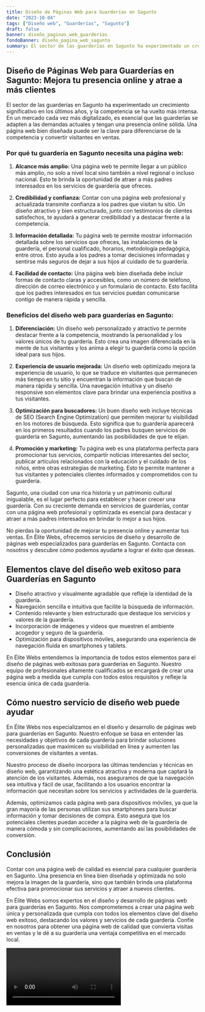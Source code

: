 ```yaml
---
title: Diseño de Páginas Web para Guarderías en Sagunto
date: "2023-10-04"
tags: ["Diseño web", "Guarderías", "Sagunto"]
draft: false
banner: diseño_paginas_web_guarderías
fondoBanner: diseño_pagina_web_sagunto
summary: El sector de las guarderías en Sagunto ha experimentado un crecimiento significativo en los últimos años, y la competencia se ha vuelto más intensa. En un mercado cada vez más digitalizado, es esencial que las guarderías se adapten a las demandas actuales y tengan una presencia online sólida. Una página web bien diseñada puede ser la clave para diferenciarse de la competencia y convertir visitantes en ventas.
---
```



## Diseño de Páginas Web para Guarderías en Sagunto: Mejora tu presencia online y atrae a más clientes

El sector de las guarderías en Sagunto ha experimentado un crecimiento significativo en los últimos años, y la competencia se ha vuelto más intensa. En un mercado cada vez más digitalizado, es esencial que las guarderías se adapten a las demandas actuales y tengan una presencia online sólida. Una página web bien diseñada puede ser la clave para diferenciarse de la competencia y convertir visitantes en ventas.

### Por qué tu guardería en Sagunto necesita una página web:

1. **Alcance más amplio:** Una página web te permite llegar a un público más amplio, no solo a nivel local sino también a nivel regional o incluso nacional. Esto te brinda la oportunidad de atraer a más padres interesados en los servicios de guardería que ofreces.

2. **Credibilidad y confianza:** Contar con una página web profesional y actualizada transmite confianza a los padres que visitan tu sitio. Un diseño atractivo y bien estructurado, junto con testimonios de clientes satisfechos, te ayudará a generar credibilidad y a destacar frente a la competencia.

3. **Información detallada:** Tu página web te permite mostrar información detallada sobre los servicios que ofreces, las instalaciones de la guardería, el personal cualificado, horarios, metodología pedagógica, entre otros. Esto ayuda a los padres a tomar decisiones informadas y sentirse más seguros de dejar a sus hijos al cuidado de tu guardería.

4. **Facilidad de contacto:** Una página web bien diseñada debe incluir formas de contacto claras y accesibles, como un número de teléfono, dirección de correo electrónico y un formulario de contacto. Esto facilita que los padres interesados en tus servicios puedan comunicarse contigo de manera rápida y sencilla.

### Beneficios del diseño web para guarderías en Sagunto:

1. **Diferenciación:** Un diseño web personalizado y atractivo te permite destacar frente a la competencia, mostrando la personalidad y los valores únicos de tu guardería. Esto crea una imagen diferenciada en la mente de tus visitantes y los anima a elegir tu guardería como la opción ideal para sus hijos.

2. **Experiencia de usuario mejorada:** Un diseño web optimizado mejora la experiencia de usuario, lo que se traduce en visitantes que permanecen más tiempo en tu sitio y encuentran la información que buscan de manera rápida y sencilla. Una navegación intuitiva y un diseño responsive son elementos clave para brindar una experiencia positiva a tus visitantes.

3. **Optimización para buscadores:** Un buen diseño web incluye técnicas de SEO (Search Engine Optimization) que permiten mejorar tu visibilidad en los motores de búsqueda. Esto significa que tu guardería aparecerá en los primeros resultados cuando los padres busquen servicios de guardería en Sagunto, aumentando las posibilidades de que te elijan.

4. **Promoción y marketing:** Tu página web es una plataforma perfecta para promocionar tus servicios, compartir noticias interesantes del sector, publicar artículos relacionados con la educación y el cuidado de los niños, entre otras estrategias de marketing. Esto te permite mantener a tus visitantes y potenciales clientes informados y comprometidos con tu guardería.

Sagunto, una ciudad con una rica historia y un patrimonio cultural inigualable, es el lugar perfecto para establecer y hacer crecer una guardería. Con su creciente demanda en servicios de guarderías, contar con una página web profesional y optimizada es esencial para destacar y atraer a más padres interesados en brindar lo mejor a sus hijos.

No pierdas la oportunidad de mejorar tu presencia online y aumentar tus ventas. En Élite Webs, ofrecemos servicios de diseño y desarrollo de páginas web especializados para guarderías en Sagunto. Contacta con nosotros y descubre cómo podemos ayudarte a lograr el éxito que deseas.

<GifSeo />

<Cta />

## Elementos clave del diseño web exitoso para Guarderías en Sagunto

- Diseño atractivo y visualmente agradable que refleje la identidad de la guardería.
- Navegación sencilla e intuitiva que facilite la búsqueda de información.
- Contenido relevante y bien estructurado que destaque los servicios y valores de la guardería.
- Incorporación de imágenes y videos que muestren el ambiente acogedor y seguro de la guardería.
- Optimización para dispositivos móviles, asegurando una experiencia de navegación fluida en smartphones y tablets.

En Élite Webs entendemos la importancia de todos estos elementos para el diseño de páginas web exitosas para guarderías en Sagunto. Nuestro equipo de profesionales altamente cualificados se encargará de crear una página web a medida que cumpla con todos estos requisitos y refleje la esencia única de cada guardería.

## Cómo nuestro servicio de diseño web puede ayudar

En Élite Webs nos especializamos en el diseño y desarrollo de páginas web para guarderías en Sagunto. Nuestro enfoque se basa en entender las necesidades y objetivos de cada guardería para brindar soluciones personalizadas que maximicen su visibilidad en línea y aumenten las conversiones de visitantes a ventas.

Nuestro proceso de diseño incorpora las últimas tendencias y técnicas en diseño web, garantizando una estética atractiva y moderna que captará la atención de los visitantes. Además, nos aseguramos de que la navegación sea intuitiva y fácil de usar, facilitando a los usuarios encontrar la información que necesitan sobre los servicios y actividades de la guardería.

Además, optimizamos cada página web para dispositivos móviles, ya que la gran mayoría de las personas utilizan sus smartphones para buscar información y tomar decisiones de compra. Esto asegura que los potenciales clientes puedan acceder a la página web de la guardería de manera cómoda y sin complicaciones, aumentando así las posibilidades de conversión.

## Conclusión

Contar con una página web de calidad es esencial para cualquier guardería en Sagunto. Una presencia en línea bien diseñada y optimizada no solo mejora la imagen de la guardería, sino que también brinda una plataforma efectiva para promocionar sus servicios y atraer a nuevos clientes.

En Élite Webs somos expertos en el diseño y desarrollo de páginas web para guarderías en Sagunto. Nos comprometemos a crear una página web única y personalizada que cumpla con todos los elementos clave del diseño web exitoso, destacando los valores y servicios de cada guardería. Confíe en nosotros para obtener una página web de calidad que convierta visitas en ventas y le dé a su guardería una ventaja competitiva en el mercado local.

<Video />

<CtaBot job="Guarderías" city="Sagunto" />

<Gmaps query="Sagunto+españa+maps" />
